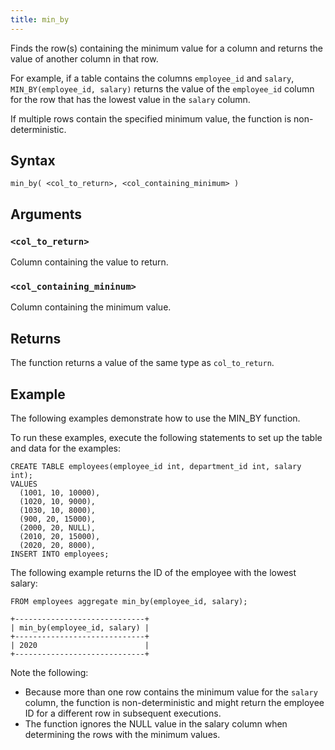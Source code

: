 ```yaml
---
title: min_by
---
```


Finds the row(s) containing the minimum value for a column and returns the value of another column in that row.

For example, if a table contains the columns `employee_id` and `salary`, `MIN_BY(employee_id, salary)` returns the value of the `employee_id` column for the row that has the lowest value in the `salary` column.

If multiple rows contain the specified minimum value, the function is non-deterministic.

## Syntax

```scopeql
min_by( <col_to_return>, <col_containing_minimum> )
```

## Arguments

### `<col_to_return>`

Column containing the value to return.

### `<col_containing_mininum>`

Column containing the minimum value.

## Returns

The function returns a value of the same type as `col_to_return`.

## Example

The following examples demonstrate how to use the MIN_BY function.

To run these examples, execute the following statements to set up the table and data for the examples:

```scopeql
CREATE TABLE employees(employee_id int, department_id int, salary int);
VALUES
  (1001, 10, 10000),
  (1020, 10, 9000),
  (1030, 10, 8000),
  (900, 20, 15000),
  (2000, 20, NULL),
  (2010, 20, 15000),
  (2020, 20, 8000),
INSERT INTO employees;
```

The following example returns the ID of the employee with the lowest salary:

```scopeql
FROM employees aggregate min_by(employee_id, salary);
```

```
+-----------------------------+
| min_by(employee_id, salary) |
+-----------------------------+
| 2020                        |
+-----------------------------+
```

Note the following:

* Because more than one row contains the minimum value for the `salary` column, the function is non-deterministic and might return the employee ID for a different row in subsequent executions.
* The function ignores the NULL value in the salary column when determining the rows with the minimum values.
